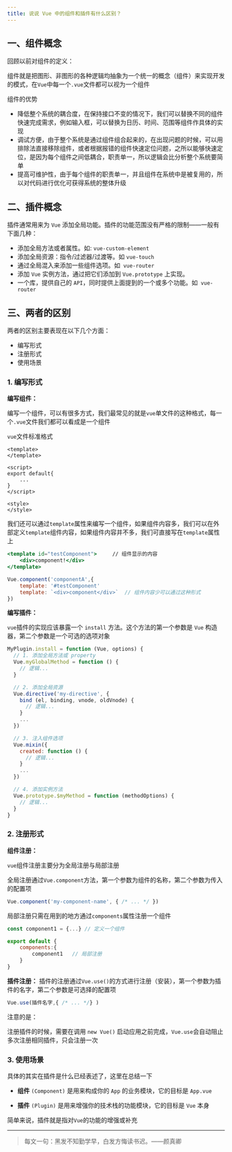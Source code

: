 ```yaml
---
title: 说说 Vue 中的组件和插件有什么区别？
---
```


## 一、组件概念
回顾以前对组件的定义：

组件就是把图形、非图形的各种逻辑均抽象为一个统一的概念（组件）来实现开发的模式，在`Vue`中每一个`.vue`文件都可以视为一个组件

组件的优势

-   降低整个系统的耦合度，在保持接口不变的情况下，我们可以替换不同的组件快速完成需求，例如输入框，可以替换为日历、时间、范围等组件作具体的实现
-   调试方便，由于整个系统是通过组件组合起来的，在出现问题的时候，可以用排除法直接移除组件，或者根据报错的组件快速定位问题，之所以能够快速定位，是因为每个组件之间低耦合，职责单一，所以逻辑会比分析整个系统要简单
-   提高可维护性，由于每个组件的职责单一，并且组件在系统中是被复用的，所以对代码进行优化可获得系统的整体升级

## 二、插件概念
插件通常用来为 `Vue` 添加全局功能。插件的功能范围没有严格的限制——一般有下面几种：

-   添加全局方法或者属性。如: `vue-custom-element`
-   添加全局资源：指令/过滤器/过渡等。如 `vue-touch`
-   通过全局混入来添加一些组件选项。如` vue-router`
-   添加 `Vue` 实例方法，通过把它们添加到 `Vue.prototype` 上实现。
-   一个库，提供自己的 `API`，同时提供上面提到的一个或多个功能。如` vue-router`

## 三、两者的区别

两者的区别主要表现在以下几个方面：

-   编写形式
-   注册形式
-   使用场景

### 1. 编写形式
**编写组件：**

编写一个组件，可以有很多方式，我们最常见的就是`vue`单文件的这种格式，每一个`.vue`文件我们都可以看成是一个组件

`vue`文件标准格式
```vue
<template>
</template>

<script>
export default{ 
    ...
}
</script>

<style>
</style>
```
我们还可以通过`template`属性来编写一个组件，如果组件内容多，我们可以在外部定义`template`组件内容，如果组件内容并不多，我们可直接写在`template`属性上
```jsx
<template id="testComponent">     // 组件显示的内容
    <div>component!</div>   
</template>

Vue.component('componentA',{ 
    template: '#testComponent'  
    template: `<div>component</div>`  // 组件内容少可以通过这种形式
})
```
**编写插件：**

`vue`插件的实现应该暴露一个 `install` 方法。这个方法的第一个参数是 `Vue` 构造器，第二个参数是一个可选的选项对象
```js
MyPlugin.install = function (Vue, options) {
  // 1. 添加全局方法或 property
  Vue.myGlobalMethod = function () {
    // 逻辑...
  }

  // 2. 添加全局资源
  Vue.directive('my-directive', {
    bind (el, binding, vnode, oldVnode) {
      // 逻辑...
    }
    ...
  })

  // 3. 注入组件选项
  Vue.mixin({
    created: function () {
      // 逻辑...
    }
    ...
  })

  // 4. 添加实例方法
  Vue.prototype.$myMethod = function (methodOptions) {
    // 逻辑...
  }
}
```

### 2. 注册形式
**组件注册：**

`vue`组件注册主要分为全局注册与局部注册

全局注册通过`Vue.component`方法，第一个参数为组件的名称，第二个参数为传入的配置项
```js
Vue.component('my-component-name', { /* ... */ })
```
局部注册只需在用到的地方通过`components`属性注册一个组件
```jsx
const component1 = {...} // 定义一个组件

export default {
    components:{
        component1   // 局部注册
    }
}
```
**插件注册：**
插件的注册通过`Vue.use()`的方式进行注册（安装），第一个参数为插件的名字，第二个参数是可选择的配置项
```js
Vue.use(插件名字,{ /* ... */} )
```
注意的是：

注册插件的时候，需要在调用 `new Vue()` 启动应用之前完成，`Vue.use`会自动阻止多次注册相同插件，只会注册一次

### 3. 使用场景

具体的其实在插件是什么已经表述了，这里在总结一下

* **组件** `(Component)` 是用来构成你的 `App` 的业务模块，它的目标是 `App.vue`

* **插件** `(Plugin)` 是用来增强你的技术栈的功能模块，它的目标是 `Vue` 本身

简单来说，插件就是指对`Vue`的功能的增强或补充

* * *

> 每文一句：黑发不知勤学早，白发方悔读书迟。——颜真卿
